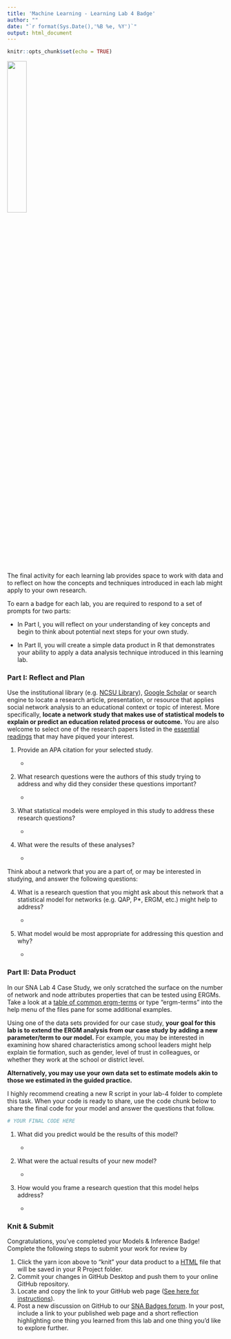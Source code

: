 ```yaml
---
title: 'Machine Learning - Learning Lab 4 Badge'
author: ""
date: "`r format(Sys.Date(),'%B %e, %Y')`"
output: html_document
---
```


```r
knitr::opts_chunk$set(echo = TRUE)
```

![](img/SNA_ModelsInf_HX.jpg){width="30%"}

The final activity for each learning lab provides space to work with data and to reflect on how the concepts and techniques introduced in each lab might apply to your own research.

To earn a badge for each lab, you are required to respond to a set of prompts for two parts: 

-   In Part I, you will reflect on your understanding of key concepts and begin to think about potential next steps for your own study.

-   In Part II, you will create a simple data product in R that demonstrates your ability to apply a data analysis technique introduced in this learning lab.

### Part I: Reflect and Plan

Use the institutional library (e.g. [NCSU Library](https://www.lib.ncsu.edu/#articles)), [Google Scholar](https://scholar.google.com/) or search engine to locate a research article, presentation, or resource that applies social network analysis to an educational context or topic of interest. More specifically, **locate a network study that makes use of statistical models to explain or predict an education related process or outcome.** You are also welcome to select one of the research papers listed in the [essential readings](https://github.com/laser-institute/essential-readings/tree/main/sna-labs/sna-lab-4) that may have piqued your interest.

1.  Provide an APA citation for your selected study.

    -   

2.  What research questions were the authors of this study trying to address and why did they consider these questions important?

    -   

3.  What statistical models were employed in this study to address these research questions?

    -   

4.  What were the results of these analyses?

    -   

Think about a network that you are a part of, or may be interested in studying, and answer the following questions:

4.  What is a research question that you might ask about this network that a statistical model for networks (e.g. QAP, P\*, ERGM, etc.) might help to address?

    -   

5.  What model would be most appropriate for addressing this question and why?

    -   

### Part II: Data Product

In our SNA Lab 4 Case Study, we only scratched the surface on the number of network and node attributes properties that can be tested using ERGMs. Take a look at a [table of common ergm-terms](http://statnet.org/nme/d2-ergmterms.html) or type "ergm-terms" into the help menu of the files pane for some additional examples.

Using one of the data sets provided for our case study, **your goal for this lab is to extend the ERGM analysis from our case study by adding a new parameter/term to our model.** For example, you may be interested in examining how shared characteristics among school leaders might help explain tie formation, such as gender, level of trust in colleagues, or whether they work at the school or district level.

**Alternatively, you may use your own data set to estimate models akin to those we estimated in the guided practice.** 

I highly recommend creating a new R script in your lab-4 folder to complete this task. When your code is ready to share, use the code chunk below to share the final code for your model and answer the questions that follow.

```r
# YOUR FINAL CODE HERE


```

1.  What did you predict would be the results of this model?

    -   

2.  What were the actual results of your new model?

    -   

3.  How would you frame a research question that this model helps address?

    -   

### Knit & Submit

Congratulations, you've completed your Models & Inference Badge! Complete the following steps to submit your work for review by

1.  Click the yarn icon above to "knit" your data product to a [HTML](https://bookdown.org/yihui/rmarkdown/html-document.html) file that will be saved in your R Project folder.
2.  Commit your changes in GitHub Desktop and push them to your online GitHub repository.
3.  Locate and copy the link to your GitHub web page ([See here for instructions](https://towardsdatascience.com/how-to-create-a-free-github-pages-website-53743d7524e1)).
4.  Post a new discussion on GitHub to our [SNA Badges forum](https://github.com/orgs/laser-institute/teams/network-analysis/discussions/1). In your post, include a link to your published web page and a short reflection highlighting one thing you learned from this lab and one thing you'd like to explore further.